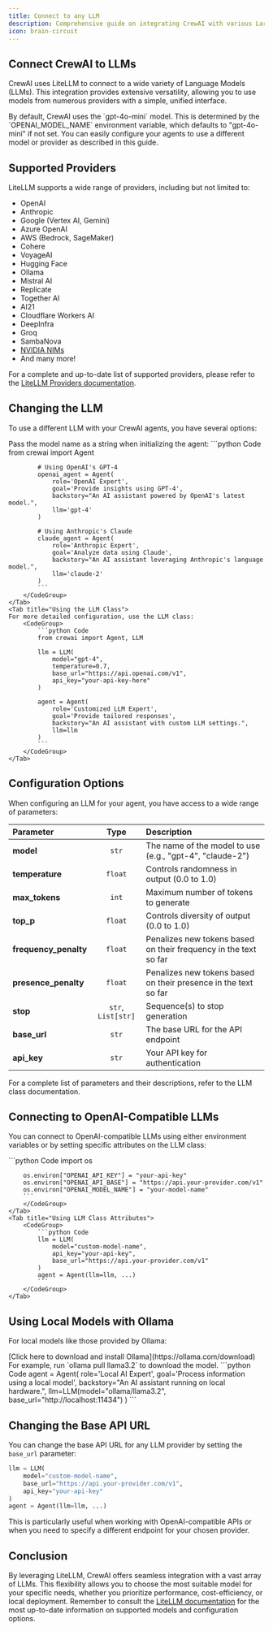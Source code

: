 ```yaml
---
title: Connect to any LLM
description: Comprehensive guide on integrating CrewAI with various Large Language Models (LLMs) using LiteLLM, including supported providers and configuration options.
icon: brain-circuit
---
```


## Connect CrewAI to LLMs

CrewAI uses LiteLLM to connect to a wide variety of Language Models (LLMs). This integration provides extensive versatility, allowing you to use models from numerous providers with a simple, unified interface.

<Note>
    By default, CrewAI uses the `gpt-4o-mini` model. This is determined by the `OPENAI_MODEL_NAME` environment variable, which defaults to "gpt-4o-mini" if not set.
    You can easily configure your agents to use a different model or provider as described in this guide.
</Note>

## Supported Providers

LiteLLM supports a wide range of providers, including but not limited to:

- OpenAI
- Anthropic
- Google (Vertex AI, Gemini)
- Azure OpenAI
- AWS (Bedrock, SageMaker)
- Cohere
- VoyageAI
- Hugging Face
- Ollama
- Mistral AI
- Replicate
- Together AI
- AI21
- Cloudflare Workers AI
- DeepInfra
- Groq
- SambaNova
- [NVIDIA NIMs](https://docs.api.nvidia.com/nim/reference/models-1)
- And many more!

For a complete and up-to-date list of supported providers, please refer to the [LiteLLM Providers documentation](https://docs.litellm.ai/docs/providers).

## Changing the LLM

To use a different LLM with your CrewAI agents, you have several options:

<Tabs>
    <Tab title="Using a String Identifier">
    Pass the model name as a string when initializing the agent:
        <CodeGroup>
            ```python Code
            from crewai import Agent

            # Using OpenAI's GPT-4
            openai_agent = Agent(
                role='OpenAI Expert',
                goal='Provide insights using GPT-4',
                backstory="An AI assistant powered by OpenAI's latest model.",
                llm='gpt-4'
            )

            # Using Anthropic's Claude
            claude_agent = Agent(
                role='Anthropic Expert',
                goal='Analyze data using Claude',
                backstory="An AI assistant leveraging Anthropic's language model.",
                llm='claude-2'
            )
            ```
        </CodeGroup>
    </Tab>
    <Tab title="Using the LLM Class">
    For more detailed configuration, use the LLM class:
        <CodeGroup>
            ```python Code
            from crewai import Agent, LLM

            llm = LLM(
                model="gpt-4",
                temperature=0.7,
                base_url="https://api.openai.com/v1",
                api_key="your-api-key-here"
            )

            agent = Agent(
                role='Customized LLM Expert',
                goal='Provide tailored responses',
                backstory="An AI assistant with custom LLM settings.",
                llm=llm
            )
            ```
        </CodeGroup>
    </Tab>
</Tabs>

## Configuration Options

When configuring an LLM for your agent, you have access to a wide range of parameters:

| Parameter | Type | Description |
|:----------|:-----:|:-------------|
| **model** | `str` | The name of the model to use (e.g., "gpt-4", "claude-2") |
| **temperature** | `float` | Controls randomness in output (0.0 to 1.0) |
| **max_tokens** | `int` | Maximum number of tokens to generate |
| **top_p** | `float` | Controls diversity of output (0.0 to 1.0) |
| **frequency_penalty** | `float` | Penalizes new tokens based on their frequency in the text so far |
| **presence_penalty** | `float` | Penalizes new tokens based on their presence in the text so far |
| **stop** | `str`, `List[str]` | Sequence(s) to stop generation |
| **base_url** | `str` | The base URL for the API endpoint |
| **api_key** | `str` | Your API key for authentication |

For a complete list of parameters and their descriptions, refer to the LLM class documentation.

## Connecting to OpenAI-Compatible LLMs

You can connect to OpenAI-compatible LLMs using either environment variables or by setting specific attributes on the LLM class:

<Tabs>
    <Tab title="Using Environment Variables">
        <CodeGroup>
        ```python Code
        import os

        os.environ["OPENAI_API_KEY"] = "your-api-key"
        os.environ["OPENAI_API_BASE"] = "https://api.your-provider.com/v1"
        os.environ["OPENAI_MODEL_NAME"] = "your-model-name"
        ```
        </CodeGroup>
    </Tab>
    <Tab title="Using LLM Class Attributes">
        <CodeGroup>
            ```python Code
            llm = LLM(
                model="custom-model-name",
                api_key="your-api-key",
                base_url="https://api.your-provider.com/v1"
            )
            agent = Agent(llm=llm, ...)
            ```
        </CodeGroup>
    </Tab>
</Tabs>

## Using Local Models with Ollama

For local models like those provided by Ollama:

<Steps>
    <Step title="Download and install Ollama">
    [Click here to download and install Ollama](https://ollama.com/download)
    </Step>
    <Step title="Pull the desired model">
    For example, run `ollama pull llama3.2` to download the model.
    </Step>
    <Step title="Configure your agent">
        <CodeGroup>
        ```python Code
            agent = Agent(
                role='Local AI Expert',
                goal='Process information using a local model',
                backstory="An AI assistant running on local hardware.",
                llm=LLM(model="ollama/llama3.2", base_url="http://localhost:11434")
            )
            ```
        </CodeGroup>
    </Step>
</Steps>

## Changing the Base API URL

You can change the base API URL for any LLM provider by setting the `base_url` parameter:

```python Code
llm = LLM(
    model="custom-model-name",
    base_url="https://api.your-provider.com/v1",
    api_key="your-api-key"
)
agent = Agent(llm=llm, ...)
```

This is particularly useful when working with OpenAI-compatible APIs or when you need to specify a different endpoint for your chosen provider.

## Conclusion

By leveraging LiteLLM, CrewAI offers seamless integration with a vast array of LLMs. This flexibility allows you to choose the most suitable model for your specific needs, whether you prioritize performance, cost-efficiency, or local deployment. Remember to consult the [LiteLLM documentation](https://docs.litellm.ai/docs/) for the most up-to-date information on supported models and configuration options.
